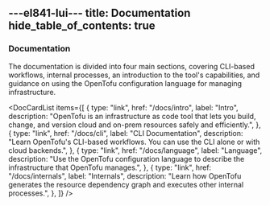 ---el841-lui---
title: Documentation
hide_table_of_contents: true
---


### Documentation

The documentation is divided into four main sections, covering CLI-based workflows, internal processes, an introduction to the tool's capabilities, and guidance on using the OpenTofu configuration language for managing infrastructure.

<DocCardList
  items={[
    {
      type: "link",
      href: "/docs/intro",
      label: "Intro",
      description:
        "OpenTofu is an infrastructure as code tool that lets you build, change, and version cloud and on-prem resources safely and efficiently.",
    },
    {
      type: "link",
      href: "/docs/cli",
      label: "CLI Documentation",
      description:
        "Learn OpenTofu's CLI-based workflows. You can use the CLI alone or with cloud backends.",
    },
    {
      type: "link",
      href: "/docs/language",
      label: "Language",
      description:
        "Use the OpenTofu configuration language to describe the infrastructure that OpenTofu manages.",
    },
    {
      type: "link",
      href: "/docs/internals",
      label: "Internals",
      description:
        "Learn how OpenTofu generates the resource dependency graph and executes other internal processes.",
    },
  ]}
/>
